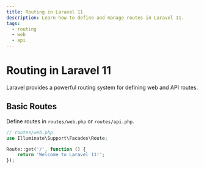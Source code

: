 ```yaml
---
title: Routing in Laravel 11
description: Learn how to define and manage routes in Laravel 11.
tags:
  - routing
  - web
  - api
---
```


# Routing in Laravel 11

Laravel provides a powerful routing system for defining web and API routes.

## Basic Routes

Define routes in `routes/web.php` or `routes/api.php`.

```php
// routes/web.php
use Illuminate\Support\Facades\Route;

Route::get('/', function () {
    return 'Welcome to Laravel 11!';
});